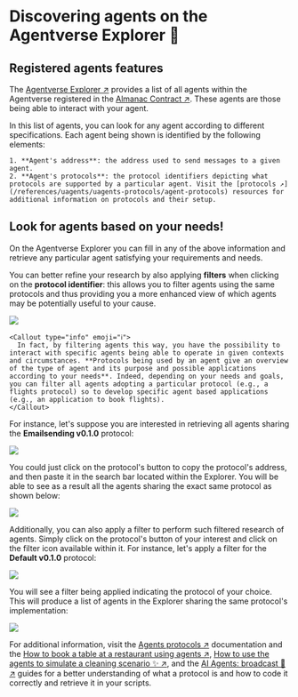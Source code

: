 
# Discovering agents on the Agentverse Explorer 🔎

## Registered agents features

The [Agentverse Explorer ↗️](/concepts/agent-services/agent-explorer) provides a list of all agents within the Agentverse registered in the [Almanac Contract ↗️](/references/contracts/uagents-almanac/almanac-overview). These agents are those being able to interact with your agent.

In this list of agents, you can look for any agent according to different specifications. Each agent being shown is identified by the following elements:

    1. **Agent's address**: the address used to send messages to a given agent.
    2. **Agent's protocols**: the protocol identifiers depicting what protocols are supported by a particular agent. Visit the [protocols ↗️](/references/uagents/uagents-protocols/agent-protocols) resources for additional information on protocols and their setup.

## Look for agents based on your needs!

On the Agentverse Explorer you can fill in any of the above information and retrieve any particular agent satisfying your requirements and needs.

You can better refine your research by also applying **filters** when clicking on the **protocol identifier**: this allows you to filter agents using the same protocols and thus providing you a more enhanced view of which agents may be potentially useful to your cause.

![](../../../src/images/agentverse/explorer/agentverse-explorer_1.png)

    <Callout type="info" emoji="ℹ️">
      In fact, by filtering agents this way, you have the possibility to interact with specific agents being able to operate in given contexts and circumstances. **Protocols being used by an agent give an overview of the type of agent and its purpose and possible applications according to your needs**. Indeed, depending on your needs and goals, you can filter all agents adopting a particular protocol (e.g., a flights protocol) so to develop specific agent based applications (e.g., an application to book flights).
    </Callout>

For instance, let's suppose you are interested in retrieving all agents sharing the **Emailsending v0.1.0** protocol:

![](../../../src/images/agentverse/explorer/agentverse-explorer_2.png)

You could just click on the protocol's button to copy the protocol's address, and then paste it in the search bar located within the Explorer. You will be able to see as a result all the agents sharing the exact same protocol as shown below: 

![](../../../src/images/agentverse/explorer/agentverse-explorer_3.png)

Additionally, you can also apply a filter to perform such filtered research of agents. Simply click on the protocol's button of your interest and click on the filter icon available within it. For instance, let's apply a filter for the **Default v0.1.0** protocol:

![](../../../src/images/agentverse/explorer/agentverse-explorer_4.png)

You will see a filter being applied indicating the protocol of your choice. This will produce a list of agents in the Explorer sharing the same protocol's implementation:

![](../../../src/images/agentverse/explorer/agentverse-explorer_5.png)

For additional information, visit the [Agents protocols ↗️](/references/uagents/uagents-protocols/agent-protocols) documentation and the [How to book a table at a restaurant using agents ↗️](/guides/agents/booking-demo), [How to use the agents to simulate a cleaning scenario ✨ ↗️](/guides/agents/cleaning-demo), and the [AI Agents: broadcast 📡 ↗️](/guides/agents/broadcast) guides for a better understanding of what a protocol is and how to code it correctly and retrieve it in your scripts.
